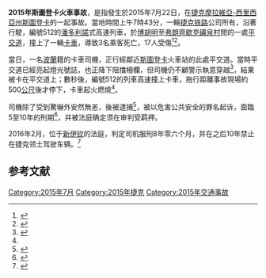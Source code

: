 {{UTC time|欧洲中部夏令时间|+2}}{{noteTA
|1=zh-cn:铁路道口;zh-hk:鐵路道口;zh-tw:平交道;
}}
{{Infobox rail accident
| title = 2015年斯圖登卡火車事故
| image = Praha hlavní nádraží, jednotka 680.jpg
| image_upright =
| image_alt =
| caption = 停靠在[[布拉格|布拉格]]的同型列車
| map_type = 
| map = 
| AlternativeMap = 
| map_alt = 
| map_overlay = 
| map_dot_label = 
| map_size = 
| map_caption = 
| date =  2015年7月22日
| time = 
| location = [[斯圖登卡|斯圖登卡]]
| latd = 
| latm = 
| lats = 
| latNS = 
| longd = 
| longm = 
| longs = 
| longEW = 
| iso_region = 
| coordinates_format = 
| coordinates_display = 
| coordinates = 
| country = {{flag|Czech Republic}}
| line = 
| operator = [[捷克铁路|捷克铁路]]公司
| type =
| cause = 撞上[[卡車|卡車]]
| location-dist = 
| location-dir = 
| location-city = 
| location-dist-mi = 
| trains = 1
| pax = 145
| crew =
| deaths = 3
| injuries = 17
| damage = 1億5770萬[[捷克克朗|捷克克朗]]
| map_state = 
| map_name = 
| footnotes = 
}}
'''2015年斯圖登卡火車事故'''，是指發生於2015年7月22日，在[[捷克|捷克]][[摩拉維亞-西里西亞州|摩拉維亞-西里西亞州]][[斯圖登卡|斯圖登卡]]的一起事故。當地時間上午7時43分，一輛[[捷克铁路|捷克铁路]]公司所有，沿著{{link-cs|捷克特熱博瓦-普熱羅夫-博胡明路線|Železniční trať Česká Třebová – Přerov – Bohumín|
270線}}行駛，編號512的{{link-cs|超級城市號|SuperCity}}[[潘多利諾|潘多利諾]]式高速列車，於[[博胡明|博胡明]]至[[弗朗齊歇克礦泉村|弗朗齊歇克礦泉村]]間的一處[[平交道|平交道]]，撞上了一輛[[卡車|卡車]]，導致3名乘客死亡，17人受傷<ref name=CTK>{{cite news|title=Srážka vlaku a kamionu ve Studénce má třetí oběť|url=http://www.ceskenoviny.cz/zpravy/srazka-vlaku-a-kamionu-ve-studence-ma-treti-obet/1240512|accessdate=23 July 2015|publisher=[[ČTK|ČTK]]|language=cs|archive-date=2015-07-23|archive-url=https://web.archive.org/web/20150723135138/http://www.ceskenoviny.cz/zpravy/srazka-vlaku-a-kamionu-ve-studence-ma-treti-obet/1240512|dead-url=no}}</ref><ref name=CT24>{{cite news|title=Dva mrtví a další těžce zranění po srážce pendolina s kamionem ve Studénce|url=http://www.ceskatelevize.cz/ct24/domaci/317938-dva-mrtvi-a-dalsi-tezce-zraneni-po-srazce-pendolina-s-kamionem-ve-studence/|accessdate=22 July 2015|publisher=[[ČT24|ČT24]]|language=cs|archive-date=2015-07-22|archive-url=https://web.archive.org/web/20150722231242/http://www.ceskatelevize.cz/ct24/domaci/317938-dva-mrtvi-a-dalsi-tezce-zraneni-po-srazce-pendolina-s-kamionem-ve-studence/|dead-url=no}}</ref>。

當日，一名[[波蘭|波蘭]]籍的卡車司機，正行經鄰近[[斯圖登卡|斯圖登卡]]火車站的此處平交道。當時平交道已經亮起燈光號誌，也正降下阻擋柵欄，但司機仍不顧警示執意穿越<ref name=chinanews>{{cite news|title=捷克火车撞卡车事故致3人死亡 卡车司机被捕|url=http://www.chinanews.com/gj/2015/07-23/7423661.shtml|accessdate=2015-07-23|agency=[[中新網|中新網]]|date=2015-07-23|archive-date=2015-07-23|archive-url=https://web.archive.org/web/20150723215943/http://www.chinanews.com/gj/2015/07-23/7423661.shtml|dead-url=no}}</ref>，結果被卡在平交道上；數秒後，編號512的列車高速撞上卡車，拖行距離事故現場約500[[公尺|公尺]]後才停下，卡車起火燃燒<ref name=CT24 />。

司機除了受到驚嚇外安然無恙，後被{{link-en|捷克警察|Police of the Czech Republic}}逮捕<ref>{{cite news|title=2 die as high speed train hits truck in eastern Czech Republic; truck driver has been detained|url=http://www.usnews.com/news/world/articles/2015/07/22/high-speed-train-collides-with-truck-in-czech-republic|accessdate=22 July 2015|publisher=[[US_News|US News]] (originally on [[Associated_Press|Associated Press]])|archive-date=2015-07-23|archive-url=https://web.archive.org/web/20150723054946/http://www.usnews.com/news/world/articles/2015/07/22/high-speed-train-collides-with-truck-in-czech-republic|dead-url=no}}</ref>，被以危害公共安全的罪名起诉，面臨5至10年的刑期<ref>{{cite news|title=Obětem z pendolina bylo 39 a 49 let. Plech z kamionu byl i ve vlaku|url=http://ostrava.idnes.cz/polsky-ridic-byl-v-dobe-narazu-v-kabine-prezil-jen-zazrakem-pav-/ostrava-zpravy.aspx?c=A150722_151642_ostrava-zpravy_jog#utm_source=sph.idnes&utm_medium=richtext&utm_content=top6|accessdate=22 July 2015|publisher=[[MAFRA|MAFRA]]|language=cs|archive-date=2015-07-23|archive-url=https://web.archive.org/web/20150723044321/http://ostrava.idnes.cz/polsky-ridic-byl-v-dobe-narazu-v-kabine-prezil-jen-zazrakem-pav-/ostrava-zpravy.aspx?c=A150722_151642_ostrava-zpravy_jog#utm_source=sph.idnes&utm_medium=richtext&utm_content=top6|dead-url=no}}</ref>，并被法庭确定须在审判受羁押。

2016年2月，位于[[新伊钦|新伊钦]]的法庭，判定司机服刑8年零六个月，并在之后10年禁止在捷克领土驾驶车辆。<ref>{{cite news|title=Kamioňák ze Studénky dostal osm a půl roku vězení a zákaz řízení [Studenka lorry driver gets eight and a half years in prison and banned from driving]|url=http://ostrava.idnes.cz/soud-v-novem-jicine-uzavira-tragedii-ve-studence-fuh-/ostrava-zpravy.aspx?c=A160223_172730_ostrava-zpravy_jog|accessdate=7 November 2016|publisher=[[MAFRA|MAFRA]]|language=cs|archive-date=2018-08-16|archive-url=https://web.archive.org/web/20180816025821/https://ostrava.idnes.cz/soud-v-novem-jicine-uzavira-tragedii-ve-studence-fuh-/ostrava-zpravy.aspx?c=A160223_172730_ostrava-zpravy_jog|dead-url=no}}</ref>

==参考文献==
{{reflist}}

[[Category:2015年7月|Category:2015年7月]]
[[Category:2015年捷克|Category:2015年捷克]]
[[Category:2015年交通事故|Category:2015年交通事故]]